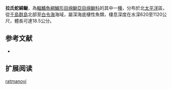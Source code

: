 {{Speciesbox
| name = 拉氏蛇綿鳚
| image = 
| status = NE
| status_system = IUCN3.1
| genus = Lycenchelys
| species = ratmanovi
| authority = [[Andriashev|Andriashev]], 1955
| synonyms = *''Lycenchelys longirostris''<br /><small>Toyoshima, 1985</small>
}}

'''拉氏蛇綿鳚'''，為[[輻鰭魚綱|輻鰭魚綱]][[鱸形目|鱸形目]][[绵鳚亞目|绵鳚亞目]][[绵鳚科|绵鳚科]]的其中一[[種|種]]，分布於北[[太平洋|太平洋]]區，從[[千島群島|千島群島]]北部至[[白令海|白令海]]海域，屬深海底棲性魚類，棲息深度在水深620至1120公尺，體長可達18.5公分。

==参考文献==
*{{FishBase_species|genus=Lycenchelys|species=ratmanovi|year=2011|month=12}}

== 扩展阅读 ==
{{refbegin}}
{{wikispecies-inline|Lycenchelys ratmanovi|拉氏蛇綿鳚}}
{{refend}}
{{Taxonbar|from=Q1099509}}

[[Category:蛇綿鳚属|ratmanovi]]


{{鱸形目小作品}}
